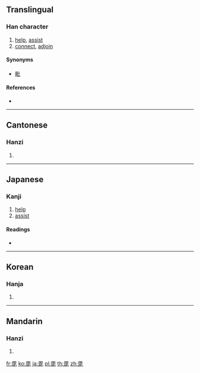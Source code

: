 {{also|毗}}
==Translingual==

===Han character===
{{Han char|rn=81|rad=比|as=05|sn=9|four=60711|canj=WPP,XWPP|ids=⿱田比}}

# [[help]], [[assist]]
# [[connect]], [[adjoin]]

====Synonyms====
* [[毗]]

====References====
* {{Han ref|kx=0591.070|dkj=16753|dj=0983.080|hdz=21418.010|uh=6BD8|ud=27608|bh=CF69|bd=53097}}

----

==Cantonese==

===Hanzi===
{{yue-hanzi|jyut=pei3|y=pei3}}

# {{defn|lang=yue|sort=比05}}

----

==Japanese==

===Kanji===
{{ja-kanji|grade=|rs=比05}}

# [[help]]
# [[assist]]

====Readings====
* {{ja-readings|on=[[ひ]] (hi), [[び]] (bi)|kun=[[へそ]] (heso)}}

----

==Korean==

===Hanja===
{{ko-hanja|hangeul=비|eumhun=|rv=bi|mr=pi|y=pi}}

# {{defn|lang=ko|sort=比05}}

----

==Mandarin==

===Hanzi===
{{cmn-hanzi|pin=[[pí]] ([[pi2]])|wg=p'i<sup>2</sup>}}

# {{defn|lang=cmn|sort=比05}}

[[fr:毘]]
[[ko:毘]]
[[ja:毘]]
[[pl:毘]]
[[th:毘]]
[[zh:毘]]